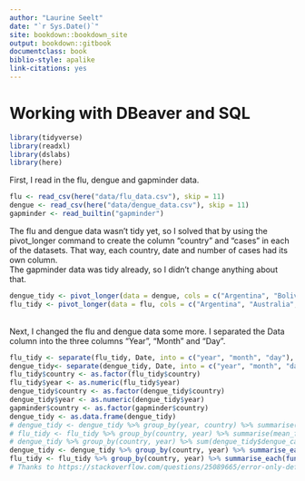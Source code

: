 ```yaml
---
author: "Laurine Seelt"
date: "`r Sys.Date()`"
site: bookdown::bookdown_site
output: bookdown::gitbook
documentclass: book
biblio-style: apalike
link-citations: yes
---
```


# Working with DBeaver and SQL

```r
library(tidyverse)
library(readxl)
library(dslabs)
library(here)
```

First, I read in the flu, dengue and gapminder data.
<br>
```r
flu <- read_csv(here("data/flu_data.csv"), skip = 11)
dengue <- read_csv(here("data/dengue_data.csv"), skip = 11)
gapminder <- read_builtin("gapminder")
```

The flu and dengue data wasn't tidy yet, so I solved that by using the pivot_longer command to create the column "country" and "cases" in each of the datasets. That way, each country, date and number of cases had its own column. <br>
The gapminder data was tidy already, so I didn't change anything about that.
<br>
```r
dengue_tidy <- pivot_longer(data = dengue, cols = c("Argentina", "Bolivia", "Brazil", "India", "Indonesia", "Mexico", "Philippines", "Singapore", "Thailand", "Venezuela"), names_to = "country", values_to = "dengue_cases")
flu_tidy <- pivot_longer(data = flu, cols = c("Argentina", "Australia", "Austria", "Belgium", "Bolivia", "Brazil", "Bulgaria", "Canada", "Chile", "France", "Germany", "Hungary", "Japan", "Mexico", "Netherlands", "New Zealand", "Norway", "Paraguay", "Peru", "Poland", "Romania", "Russia", "South Africa", "Spain", "Sweden", "Switzerland", "Ukraine", "United States", "Uruguay"), names_to = "country", values_to = "flu_cases")
```
<br>
Next, I changed the flu and dengue data some more. I separated the Data column into the three columns "Year", "Month" and "Day".
<br>
```r
flu_tidy <- separate(flu_tidy, Date, into = c("year", "month", "day"), sep = "-")
dengue_tidy<- separate(dengue_tidy, Date, into = c("year", "month", "day"), sep = "-")
flu_tidy$country <- as.factor(flu_tidy$country)
flu_tidy$year <- as.numeric(flu_tidy$year)
dengue_tidy$country <- as.factor(dengue_tidy$country)
dengue_tidy$year <- as.numeric(dengue_tidy$year)
gapminder$country <- as.factor(gapminder$country)
dengue_tidy <- as.data.frame(dengue_tidy)
# dengue_tidy <- dengue_tidy %>% group_by(year, country) %>% summarise(mean_dengue_cases = mean(dengue_cases))
# flu_tidy <- flu_tidy %>% group_by(country, year) %>% summarise(mean_flu_cases = mean(flu_cases))
# dengue_tidy %>% group_by(country, year) %>% sum(dengue_tidy$dengue_cases)
dengue_tidy <- dengue_tidy %>% group_by(country, year) %>% summarise_each(funs(sum), dengue_cases)
flu_tidy <- flu_tidy %>% group_by(country, year) %>% summarise_each(funs(sum), flu_cases)
# Thanks to https://stackoverflow.com/questions/25089665/error-only-defined-on-a-data-frame-with-all-numeric-variables-with-ddply-on-lar for the summarise_each command :)

```

